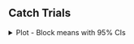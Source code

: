 ## Catch Trials

<!-- Catch Trial Plot -->

<details>
  <summary>
  Plot - Block means with 95% CIs
  </summary>
  
<br>
  
```r
source('r-scripts/exp-1a/choice-trials/catch_plot.R')
include_graphics(
  file.path(main_dir, "plots/exp-1a/choice-trials/catch_results.png")
)
```

</details> 
